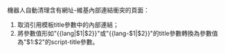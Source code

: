 機器人自動清理含有網址-維基內部連結衝突的頁面：
#取消引用模板title參數中的內部連結；
#將參數值形如"<nowiki>{{lang|$1|$2}}</nowiki>"或"<nowiki>{{lang-$1|$2}}</nowiki>"的title參數轉換為參數值為"$1:$2"的script-title參數。